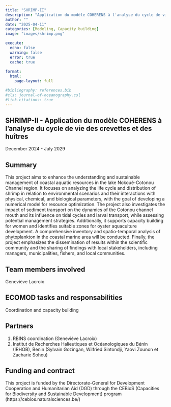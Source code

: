 ```yaml
---
title: "SHRIMP-II"
description: "Application du modèle COHERENS à l'analyse du cycle de vie des crevettes et des huîtres"
author: ""
date: "2025-04-11"
categories: [Modeling, Capacity building]
image: "images/shrimp.png"

execute:
  echo: false
  warning: false
  error: true
  cache: true
  
format: 
  html:
    page-layout: full

#bibliography: references.bib
#cls: journal-of-oceanography.csl
#link-citations: true
---
```


## SHRIMP-II -  Application du modèle COHERENS à l'analyse du cycle de vie des crevettes et des huîtres

December 2024 - July 2029

## Summary
This project aims to enhance the understanding and sustainable management of coastal aquatic resources in the lake Nokoué-Cotonou Channel region. It focuses on analyzing the life cycle and distribution of shrimp in relation to environmental scenarios and their interactions with physical, chemical, and biological parameters, with the goal of developing a numerical model for resource optimization. The project also investigates the impact of sediment transport on the dynamics of the Cotonou channel mouth and its influence on tidal cycles and larval transport, while assessing potential management strategies. Additionally, it supports capacity building for women and identifies suitable zones for oyster aquaculture development. A comprehensive inventory and spatio-temporal analysis of phytoplankton in the coastal marine area will be conducted. Finally, the project emphasizes the dissemination of results within the scientific community and the sharing of findings with local stakeholders, including managers, municipalities, fishers, and local communities.

## Team members involved

Geneviève Lacroix

## ECOMOD tasks and responsabilities

Coordination and capacity building


## Partners
 
1. RBINS coordination (Geneviève Lacroix)
2. Institut de Recherches Halieutiques et Océanologiques du Bénin (IRHOB), Benin (Sylvain Gozingan, Wilfried Sintondji, Yaovi Zounon et Zacharie Sohou)

## Funding and contract

This project is funded by the Directorate-General for Development Cooperation and Humanitarian Aid (DGD) through the CEBioS (Capacities for Biodiversity and Sustainable Development) program (https://cebios.naturalsciences.be/)

